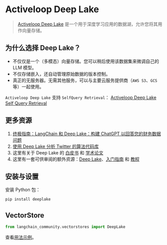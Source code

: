 # Activeloop Deep Lake

>[Activeloop Deep Lake](https://docs.activeloop.ai/) 是一个用于深度学习应用的数据湖，允许您将其用作向量存储。

## 为什么选择 Deep Lake？

- 不仅仅是一个（多模态）向量存储。您可以稍后使用该数据集来微调自己的 LLM 模型。
- 不仅存储嵌入，还自动管理原始数据的版本控制。
- 真正的无服务器。无需其他服务，可以与主要云服务提供商（`AWS S3`、`GCS` 等）一起使用。

`Activeloop Deep Lake` 支持 `SelfQuery Retrieval`：
[Activeloop Deep Lake Self Query Retrieval](/docs/integrations/retrievers/self_query/activeloop_deeplake_self_query)

## 更多资源

1. [终极指南：LangChain 和 Deep Lake：构建 ChatGPT 以回答您的财务数据问题](https://www.activeloop.ai/resources/ultimate-guide-to-lang-chain-deep-lake-build-chat-gpt-to-answer-questions-on-your-financial-data/)
2. [使用 Deep Lake 分析 Twitter 的算法代码库](https://github.com/langchain-ai/langchain/blob/master/cookbook/twitter-the-algorithm-analysis-deeplake.ipynb)
3. 这里有关于 Deep Lake 的 [白皮书](https://www.deeplake.ai/whitepaper) 和 [学术论文](https://arxiv.org/pdf/2209.10785.pdf)
4. 这里有一套可供审阅的额外资源：[Deep Lake](https://github.com/activeloopai/deeplake)、[入门指南](https://docs.activeloop.ai/getting-started) 和 [教程](https://docs.activeloop.ai/hub-tutorials)

## 安装与设置

安装 Python 包：

```bash
pip install deeplake
```

## VectorStore

```python
from langchain_community.vectorstores import DeepLake
```

查看[用法示例](/docs/integrations/vectorstores/activeloop_deeplake)。